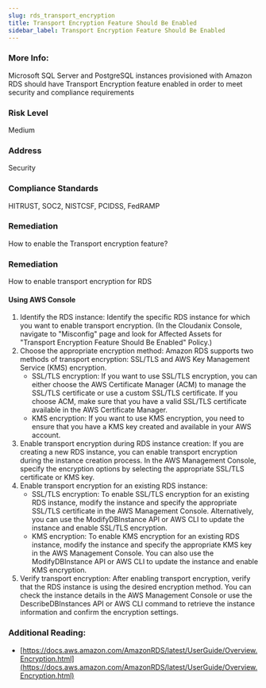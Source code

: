 ```yaml
---
slug: rds_transport_encryption
title: Transport Encryption Feature Should Be Enabled
sidebar_label: Transport Encryption Feature Should Be Enabled
---
```


### More Info:

Microsoft SQL Server and PostgreSQL instances provisioned with Amazon RDS should have Transport Encryption feature enabled in order to meet security and compliance requirements

### Risk Level

Medium

### Address

Security

### Compliance Standards

HITRUST, SOC2, NISTCSF, PCIDSS, FedRAMP

### Remediation

How to enable the Transport encryption feature?

### Remediation

How to enable transport encryption for RDS

#### Using AWS Console

1. Identify the RDS instance: Identify the specific RDS instance for which you want to enable transport encryption.
    (In the Cloudanix Console, navigate to "Misconfig" page and look for Affected Assets for "Transport Encryption Feature Should Be Enabled" Policy.)
2. Choose the appropriate encryption method: Amazon RDS supports two methods of transport encryption: SSL/TLS and AWS Key Management Service (KMS) encryption.
   - SSL/TLS encryption: If you want to use SSL/TLS encryption, you can either choose the AWS Certificate Manager (ACM) to manage the SSL/TLS certificate or use a custom SSL/TLS certificate. If you choose ACM, make sure that you have a valid SSL/TLS certificate available in the AWS Certificate Manager.
   - KMS encryption: If you want to use KMS encryption, you need to ensure that you have a KMS key created and available in your AWS account.
3. Enable transport encryption during RDS instance creation: If you are creating a new RDS instance, you can enable transport encryption during the instance creation process. In the AWS Management Console, specify the encryption options by selecting the appropriate SSL/TLS certificate or KMS key.
4. Enable transport encryption for an existing RDS instance:
   - SSL/TLS encryption: To enable SSL/TLS encryption for an existing RDS instance, modify the instance and specify the appropriate SSL/TLS certificate in the AWS Management Console. Alternatively, you can use the ModifyDBInstance API or AWS CLI to update the instance and enable SSL/TLS encryption.
   - KMS encryption: To enable KMS encryption for an existing RDS instance, modify the instance and specify the appropriate KMS key in the AWS Management Console. You can also use the ModifyDBInstance API or AWS CLI to update the instance and enable KMS encryption.
5. Verify transport encryption: After enabling transport encryption, verify that the RDS instance is using the desired encryption method. You can check the instance details in the AWS Management Console or use the DescribeDBInstances API or AWS CLI command to retrieve the instance information and confirm the encryption settings.

### Additional Reading:

- [https://docs.aws.amazon.com/AmazonRDS/latest/UserGuide/Overview.Encryption.html](https://docs.aws.amazon.com/AmazonRDS/latest/UserGuide/Overview.Encryption.html) 

